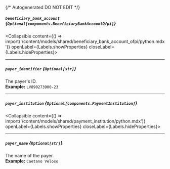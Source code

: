 {/* Autogenerated DO NOT EDIT  */}

##### `beneficiary_bank_account` *{`Optional[components.BeneficiaryBankAccountOfpi]`}*
<Collapsible content={() => import('/content/models/shared/beneficiary_bank_account_ofpi/python.mdx')} openLabel={Labels.showProperties} closeLabel={Labels.hideProperties}>
</Collapsible>

---
##### `payer_identifier` *{`Optional[str]`}*
The payer's ID.
<br/>
**Example:** `LV890273900-23`

---
##### `payer_institution` *{`Optional[components.PaymentInstitution]`}*
<Collapsible content={() => import('/content/models/shared/payment_institution/python.mdx')} openLabel={Labels.showProperties} closeLabel={Labels.hideProperties}>
</Collapsible>

---
##### `payer_name` *{`Optional[str]`}*
The name of the payer.
<br/>
**Example:** `Caetano Veloso`


